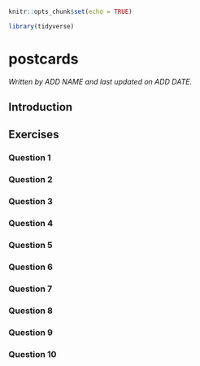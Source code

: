 
```r
knitr::opts_chunk$set(echo = TRUE)

library(tidyverse)
```

# postcards

*Written by ADD NAME and last updated on ADD DATE.*

## Introduction


## Exercises

### Question 1

### Question 2

### Question 3

### Question 4

### Question 5

### Question 6

### Question 7

### Question 8

### Question 9

### Question 10

